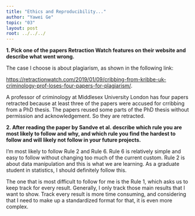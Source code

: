 ---
title: "Ethics and Reproducibility..."
author: "Yawei Ge"
topic: "03"
layout: post
root: ../../../
---

**1. Pick one of the papers Retraction Watch features on their website and describe what went wrong.**

The case I choose is about plagiarism, as shown in the following link:

<https://retractionwatch.com/2019/01/09/cribbing-from-kribbe-uk-criminology-prof-loses-four-papers-for-plagiarism/>.

A professor of criminology at Middlesex University London has four papers retracted because at least three of the papers were accused for crribbing from a PhD thesis. The papers reused some parts of the PhD thesis without permission and acknowledgement. So they are retracted.

**2. After reading the paper by Sandve et al. describe which rule you are most likely to follow and why, and which rule you find the hardest to follow and will likely not follow in your future projects.**

I'm most likely to follow Rule 2 and Rule 6. Rule 6 is relatively simple and easy to follow without changing too much of the current custom. Rule 2 is about data manipulation and this is what we are learning. As a graduate student in statistics, I should definitely follow this.

The one that is most difficult to follow for me is the Rule 1, which asks us to keep track for every result. Generally, I only track those main results that I want to show. Track every result is more time consuming, and considering that I need to make up a standardized format for that, it is even more complex.


